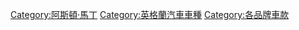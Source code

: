 [[Category:阿斯頓·馬丁|Category:阿斯頓·馬丁]]
[[Category:英格蘭汽車車種|Category:英格蘭汽車車種]]
[[Category:各品牌車款|Category:各品牌車款]]